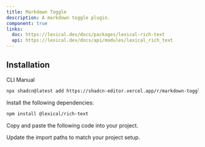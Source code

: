 ```yaml
---
title: Markdown Toggle
description: A markdown toggle plugin.
component: true
links:
  doc: https://lexical.dev/docs/packages/lexical-rich-text
  api: https://lexical.dev/docs/api/modules/lexical_rich_text
---
```


<ComponentPreview
  name="markdown-toggle-plugin-demo"
  className="[&_.preview>[data-orientation=vertical]]:sm:max-w-[70%]"
  description="A markdown toggle plugin"
/>

## Installation

<Tabs defaultValue="cli">

<TabsList>
  <TabsTrigger value="cli">CLI</TabsTrigger>
  <TabsTrigger value="manual">Manual</TabsTrigger>
</TabsList>

<TabsContent value="cli">

```bash
npx shadcn@latest add https://shadcn-editor.vercel.app/r/markdown-toggle-plugin.json
```

</TabsContent>

<TabsContent value="manual">

<Steps>

<Step>Install the following dependencies:</Step>

```bash
npm install @lexical/rich-text
```

<Step>Copy and paste the following code into your project.</Step>

<ComponentSource name="markdown-toggle-plugin" />

<Step>Update the import paths to match your project setup.</Step>

</Steps>

</TabsContent>

</Tabs>